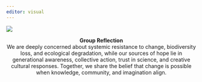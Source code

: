 ```yaml
---
editor: visual
---
```


![](images/logo/centered-logo-greek.png){fig-align="center"}

::: {style="text-align: center;"}
**Group Reflection**   
We are deeply concerned about systemic resistance to change, biodiversity loss, and ecological degradation, while our sources of hope lie in generational awareness, collective action, trust in science, and creative cultural responses. Together, we share the belief that change is possible when knowledge, community, and imagination align.
:::
